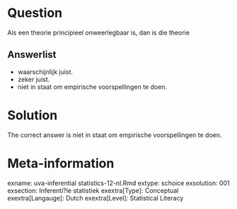 Question
========

Als een theorie principieel onweerlegbaar is, dan is die theorie 

Answerlist
----------
* waarschijnlijk juist.
* zeker juist.
* niet in staat om empirische voorspellingen te doen.

Solution
========

The correct answer is  niet in staat om empirische voorspellingen te doen. 

Meta-information
================
exname: uva-inferential statistics-12-nl.Rmd 
extype: schoice 
exsolution: 001 
exsection: Inferenti?le statistiek
exextra[Type]: Conceptual 
exextra[Langauge]: Dutch 
exextra[Level]: Statistical Literacy 
